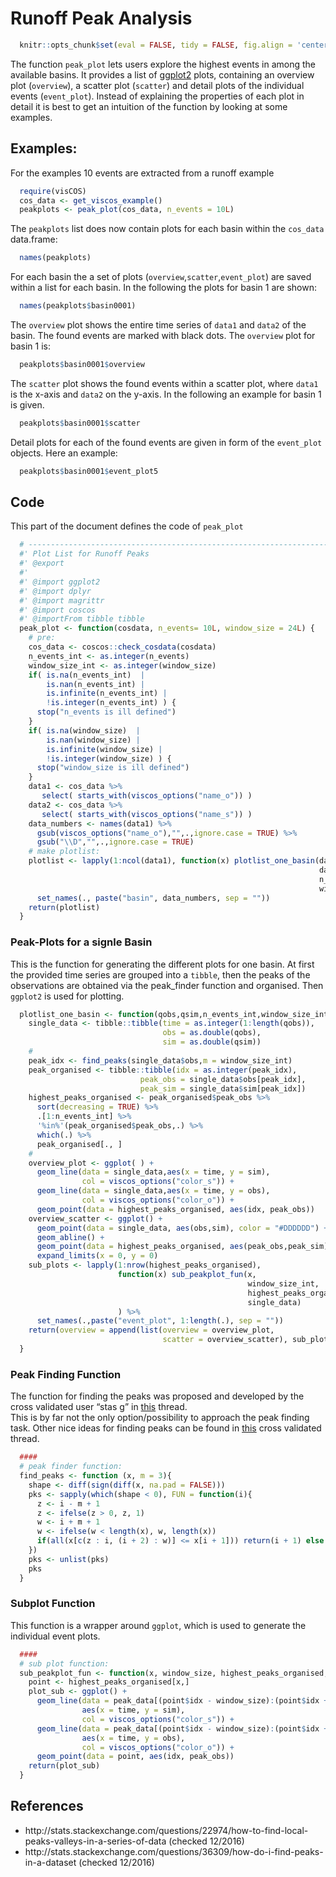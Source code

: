 # Runoff Peak Analysis

```r
  knitr::opts_chunk$set(eval = FALSE, tidy = FALSE, fig.align = 'center')
```

The function `peak_plot` lets users explore the highest events in
among the available basins. It provides a list of [ggplot2](http://ggplot2.org/)
plots, containing an overview plot (`overview`), a scatter plot (`scatter`)
and detail plots of the individual events (`event_plot`). Instead of
explaining the properties of each plot in detail it is best to get an intuition
of the function by looking at some examples.

## Examples:
For the examples 10 events are extracted from a runoff example
```r
  require(visCOS)
  cos_data <- get_viscos_example()
  peakplots <- peak_plot(cos_data, n_events = 10L)

```

The `peakplots` list does now contain plots for each basin within the
`cos_data` data.frame:
```r
  names(peakplots)
```

For each basin the a set of plots (`overview`,`scatter`,`event_plot`) are saved
within a list for each basin. In the following the plots for basin 1 are shown:
```r
  names(peakplots$basin0001)
```

The `overview` plot shows the entire time series of `data1` and `data2` of the
basin. The found events are marked with black dots. The `overview` plot for
basin 1 is:
```r
  peakplots$basin0001$overview
```

The `scatter` plot shows the found events within a scatter plot, where  `data1`
is the x-axis and `data2` on the y-axis. In the following an example for basin 1
is given.
```r
  peakplots$basin0001$scatter
```

Detail plots for each of the found events are given in form of the `event_plot`
objects. Here an example:
```r
  peakplots$basin0001$event_plot5
```


## Code
This part of the document defines the code of `peak_plot`
```r
  # --------------------------------------------------------------------------
  #' Plot List for Runoff Peaks
  #' @export
  #'
  #' @import ggplot2
  #' @import dplyr
  #' @import magrittr
  #' @import coscos
  #' @importFrom tibble tibble
  peak_plot <- function(cosdata, n_events= 10L, window_size = 24L) {
    # pre:
    cos_data <- coscos::check_cosdata(cosdata)
    n_events_int <- as.integer(n_events)
    window_size_int <- as.integer(window_size)
    if( is.na(n_events_int)  |
        is.nan(n_events_int) |
        is.infinite(n_events_int) |
        !is.integer(n_events_int) ) {
      stop("n_events is ill defined")
    }
    if( is.na(window_size)  |
        is.nan(window_size) |
        is.infinite(window_size) |
        !is.integer(window_size) ) {
      stop("window_size is ill defined")
    }
    data1 <- cos_data %>%
       select( starts_with(viscos_options("name_o")) )
    data2 <- cos_data %>%
       select( starts_with(viscos_options("name_s")) )
    data_numbers <- names(data1) %>%
      gsub(viscos_options("name_o"),"",.,ignore.case = TRUE) %>%
      gsub("\\D","",.,ignore.case = TRUE)
    # make plotlist:
    plotlist <- lapply(1:ncol(data1), function(x) plotlist_one_basin(data1[ ,x],
                                                                     data2[ ,x],
                                                                     n_events_int,
                                                                     window_size_int)) %>%
      set_names(., paste("basin", data_numbers, sep = ""))
    return(plotlist)
  }
```

### Peak-Plots for a signle Basin
This is the function for generating the different plots for one basin.
At first the provided time series are grouped into a `tibble`, then the
peaks of the observations are obtained via the peak_finder function and
organised. Then `ggplot2` is used for plotting.
```r
  plotlist_one_basin <- function(qobs,qsim,n_events_int,window_size_int) {
    single_data <- tibble::tibble(time = as.integer(1:length(qobs)),
                                  obs = as.double(qobs),
                                  sim = as.double(qsim))
    #
    peak_idx <- find_peaks(single_data$obs,m = window_size_int)
    peak_organised <- tibble::tibble(idx = as.integer(peak_idx),
                             peak_obs = single_data$obs[peak_idx],
                             peak_sim = single_data$sim[peak_idx])
    highest_peaks_organised <- peak_organised$peak_obs %>%
      sort(decreasing = TRUE) %>%
      .[1:n_events_int] %>%
      '%in%'(peak_organised$peak_obs,.) %>%
      which(.) %>%
      peak_organised[., ]
    #
    overview_plot <- ggplot( ) +
      geom_line(data = single_data,aes(x = time, y = sim), 
                col = viscos_options("color_s")) +
      geom_line(data = single_data,aes(x = time, y = obs), 
                col = viscos_options("color_o")) +
      geom_point(data = highest_peaks_organised, aes(idx, peak_obs))
    overview_scatter <- ggplot() +
      geom_point(data = single_data, aes(obs,sim), color = "#DDDDDD") +
      geom_abline() +
      geom_point(data = highest_peaks_organised, aes(peak_obs,peak_sim), size = 4) +
      expand_limits(x = 0, y = 0)
    sub_plots <- lapply(1:nrow(highest_peaks_organised),
                        function(x) sub_peakplot_fun(x, 
                                                     window_size_int, 
                                                     highest_peaks_organised, 
                                                     single_data)
                        ) %>%
      set_names(.,paste("event_plot", 1:length(.), sep = ""))
    return(overview = append(list(overview = overview_plot, 
                                  scatter = overview_scatter), sub_plots))
  }
```

### Peak Finding Function 
The function for finding the peaks was proposed and developed by the cross validated user "stas g" in [this](http://stats.stackexchange.com/questions/22974/how-to-find-local-peaks-valleys-in-a-series-of-data)
thread.  
This is by far not the only option/possibility to approach the peak finding task.
Other nice ideas for finding peaks can be found in [this](http://stats.stackexchange.com/questions/36309/how-do-i-find-peaks-in-a-dataset)
cross validated thread.

```r
  ####
  # peak finder function:
  find_peaks <- function (x, m = 3){
    shape <- diff(sign(diff(x, na.pad = FALSE)))
    pks <- sapply(which(shape < 0), FUN = function(i){
      z <- i - m + 1
      z <- ifelse(z > 0, z, 1)
      w <- i + m + 1
      w <- ifelse(w < length(x), w, length(x))
      if(all(x[c(z : i, (i + 2) : w)] <= x[i + 1])) return(i + 1) else return(numeric(0))
    })
    pks <- unlist(pks)
    pks
  }
```

### Subplot Function
This function is a wrapper around `ggplot`, which is used to generate the
individual event plots.
```r
  ####
  # sub plot function:
  sub_peakplot_fun <- function(x, window_size, highest_peaks_organised, peak_data) {
    point <- highest_peaks_organised[x,]
    plot_sub <- ggplot() +
      geom_line(data = peak_data[(point$idx - window_size):(point$idx + window_size),],
                aes(x = time, y = sim),
                col = viscos_options("color_s")) +
      geom_line(data = peak_data[(point$idx - window_size):(point$idx + window_size),],
                aes(x = time, y = obs),
                col = viscos_options("color_o")) +
      geom_point(data = point, aes(idx, peak_obs))
    return(plot_sub)
  }

```

## References
- http://stats.stackexchange.com/questions/22974/how-to-find-local-peaks-valleys-in-a-series-of-data (checked 12/2016)
- http://stats.stackexchange.com/questions/36309/how-do-i-find-peaks-in-a-dataset (checked 12/2016)

